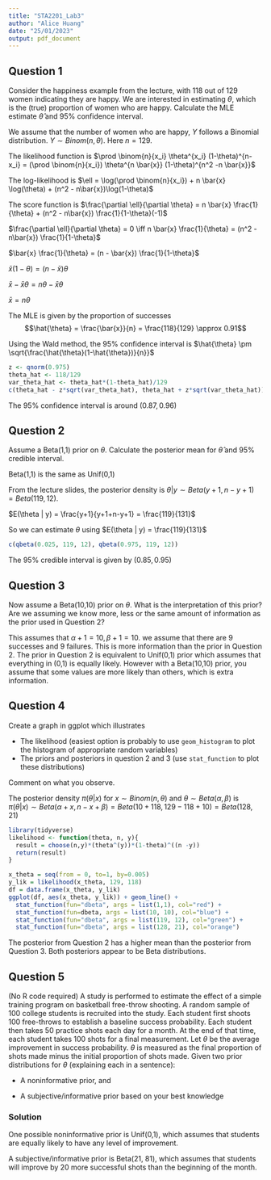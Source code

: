 ```yaml
---
title: "STA2201_Lab3"
author: "Alice Huang"
date: "25/01/2023"
output: pdf_document
---
```


## Question 1

Consider the happiness example from the lecture, with 118 out of 129 women indicating they are happy. We are interested in estimating $\theta$, which is the (true) proportion of women who are happy. Calculate the MLE estimate $\hat{\theta}$ and 95% confidence interval. 

We assume that the number of women who are happy, $Y$ follows a Binomial distribution. $Y \sim Binom(n, \theta)$. Here $n = 129$.

The likelihood function is $\prod \binom{n}{x_i} \theta^{x_i} (1-\theta)^{n-x_i} = (\prod \binom{n}{x_i}) \theta^{n \bar{x}} (1-\theta)^{n^2 -n \bar{x}}$

The log-likelihood is $\ell = \log(\prod \binom{n}{x_i}) + n \bar{x} \log(\theta) + (n^2 - n\bar{x})\log(1-\theta)$

The score function is $\frac{\partial \ell}{\partial \theta} = n \bar{x} \frac{1}{\theta} + (n^2 - n\bar{x}) \frac{1}{1-\theta}(-1)$

$\frac{\partial \ell}{\partial \theta} = 0 \iff n \bar{x} \frac{1}{\theta} = (n^2 - n\bar{x}) \frac{1}{1-\theta}$

$\bar{x} \frac{1}{\theta} = (n - \bar{x}) \frac{1}{1-\theta}$

$\bar{x} (1-\theta) = (n - \bar{x}) \theta$

$\bar{x} - \bar{x} \theta = n\theta - \bar{x} \theta$

$\bar{x} = n\theta$

The MLE is given by the proportion of successes
$$\hat{\theta} = \frac{\bar{x}}{n} = \frac{118}{129} \approx 0.91$$

Using the Wald method, the 95% confidence interval is $\hat{\theta} \pm \sqrt{\frac{\hat{\theta}(1-\hat{\theta})}{n}}$

```r
z <- qnorm(0.975)
theta_hat <- 118/129
var_theta_hat <- theta_hat*(1-theta_hat)/129
c(theta_hat - z*sqrt(var_theta_hat), theta_hat + z*sqrt(var_theta_hat))
```

The 95% confidence interval is around $(0.87, 0.96)$

## Question 2

Assume a Beta(1,1) prior on $\theta$. Calculate the posterior mean for $\hat{\theta}$ and 95% credible interval. 

Beta(1,1) is the same as Unif(0,1)

From the lecture slides, the posterior density is $\theta|y \sim Beta(y+1, n-y+1) = Beta(119, 12)$.

$E(\theta | y) = \frac{y+1}{y+1+n-y+1} = \frac{119}{131}$

So we can estimate $\theta$ using $E(\theta | y) = \frac{119}{131}$

```r
c(qbeta(0.025, 119, 12), qbeta(0.975, 119, 12))
```

The 95% credible interval is given by $(0.85, 0.95)$

## Question 3

Now assume a Beta(10,10) prior on $\theta$. What is the interpretation of this prior? Are we assuming we know more, less or the same amount of information as the prior used in Question 2?

This assumes that $\alpha + 1 = 10 , \beta + 1 = 10$. we assume that there are 9 successes and 9 failures. This is more information than the prior in Question 2. The prior in Question 2 is equivalent to Unif(0,1) prior which assumes that everything in (0,1) is equally likely. However with a Beta(10,10) prior, you assume that some values are more likely than others, which is extra information.  

## Question 4

Create a graph in ggplot which illustrates

- The likelihood (easiest option is probably to use `geom_histogram` to plot the histogram of appropriate random variables)
- The priors and posteriors in question 2 and 3 (use `stat_function` to plot these distributions)

Comment on what you observe. 

The posterior density $\pi(\theta|x)$ for $x \sim Binom(n, \theta)$ and $\theta \sim Beta(\alpha, \beta)$ is $\pi(\theta|x) \sim Beta(\alpha + x, n-x+\beta) = Beta(10 + 118, 129-118+10) = Beta(128, 21)$

```r
library(tidyverse)
likelihood <- function(theta, n, y){
  result = choose(n,y)*(theta^(y))*(1-theta)^((n -y))
  return(result)
}

x_theta = seq(from = 0, to=1, by=0.005)
y_lik = likelihood(x_theta, 129, 118)
df = data.frame(x_theta, y_lik)
ggplot(df, aes(x_theta, y_lik)) + geom_line() +
  stat_function(fun="dbeta", args = list(1,1), col="red") +
  stat_function(fun=dbeta, args = list(10, 10), col="blue") +
  stat_function(fun="dbeta", args = list(119, 12), col="green") +
  stat_function(fun="dbeta", args = list(128, 21), col="orange")
```

The posterior from Question 2 has a higher mean than the posterior from Question 3. Both posteriors appear to be Beta distributions.

## Question 5

(No R code required) A study is performed to estimate the effect of a simple training program on basketball free-throw shooting. A random sample of 100 college students is recruited into the study. Each student first shoots 100 free-throws to establish a baseline success probability. Each student then takes 50 practice shots each day for a month. At the end of that time, each student takes 100 shots for a final measurement. Let $\theta$ be the average improvement in success probability. $\theta$ is measured as the final proportion of shots made minus the initial proportion of shots made. 
Given two prior distributions for $\theta$ (explaining each in a sentence):

- A noninformative prior, and

- A subjective/informative prior based on your best knowledge

### Solution

One possible noninformative prior is Unif(0,1), which assumes that students are equally likely to have any level of improvement.

A subjective/informative prior is Beta(21, 81), which assumes that students will improve by 20 more successful shots than the beginning of the month. 
